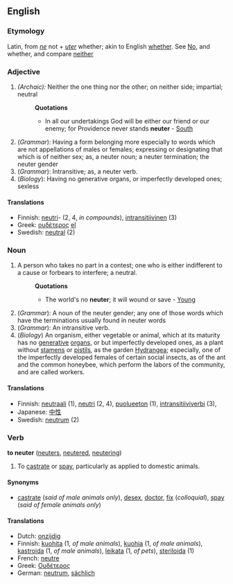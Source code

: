 ==English==
===Etymology===
Latin, from ''[[ne]]'' not + ''[[uter]]'' whether; akin to English [[whether]]. See [[No]], and whether, and compare [[neither]]

===Adjective===
#''(Archaic):'' Neither the one thing nor the other; on neither side; impartial; neutral
#:'''Quotations'''
#:*In all our undertakings God will be either our friend or our enemy; for Providence never stands '''neuter''' - [[South]]
#(''Grammar''): Having a form belonging more especially to words which are not appellations of males or females; expressing or designating that which is of neither sex; as, a neuter noun; a neuter termination; the neuter gender
#(''Grammar''): Intransitive; as, a neuter verb.
#(''Biology''): Having no generative organs, or imperfectly developed ones; sexless

====Translations====
*Finnish: [[neutri]]- (2, 4, ''in compounds''), [[intransitiivinen]] (3)
*Greek: [[ουδέτερος]] [[:el:ουδέτερος|el]]
*Swedish: [[neutral]] (2)

===Noun===
#A person who takes no part in a contest; one who is either indifferent to a cause or forbears to interfere; a neutral.
#:'''Quotations'''
#:*The world's no '''neuter'''; it will wound or save - [[Young]]
#(''Grammar''): A noun of the neuter gender; any one of those words which have the terminations usually found in neuter words
#(''Grammar''): An intransitive verb.
#(''Biology'') An organism, either vegetable or animal, which at its maturity has no [[generative]] [[organ]]s, or but imperfectly developed ones, as a plant without [[stamen]]s or [[pistil]]s, as the garden [[Hydrangea]]; especially, one of the imperfectly developed females of certain social insects, as of the ant and the common honeybee, which perform the labors of the community, and are called workers.

====Translations====
*Finnish: [[neutraali]] (1), [[neutri]] (2, 4), [[puolueeton]] (1), [[intransitiiviverbi]] (3),
*Japanese: [[中性]]
*Swedish: [[neutrum]] (2)

===Verb===
'''to neuter''' ([[neuters]], [[neutered]], [[neutering]])

#To [[castrate]] or [[spay]], particularly as applied to domestic animals.

====Synonyms====
*[[castrate]] (''said of male animals only''), [[desex]], [[doctor]], [[fix]] (''colloquial''), [[spay]] (''said of female animals only'')

====Translations====
*Dutch: [[onzijdig]]
*Finnish: [[kuohita]] (1, ''of male animals''), [[kuohia]] (1, ''of male animals''), [[kastroida]] (1, ''of male animals''), [[leikata]] (1, ''of pets''), [[steriloida]] (1)
*French: [[neutre]]
*Greek: [[Ουδέτερος]]<!-- really capitalised? -->
*German: [[neutrum]], [[sächlich]]